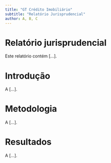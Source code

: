 ```yaml
---
title: "GT Crédito Imobiliário"
subtitle: "Relatório Jurisprudencial"
author: A, B, C
---
```


# Relatório jurisprudencial

Este relatório contém [...].

# Introdução
A [...].

# Metodologia
A [...].

# Resultados
A [...].
